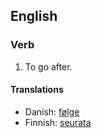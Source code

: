 ==English==

===Verb===

# To go after.

====Translations====

*Danish: [[følge]]
*Finnish: [[seurata]]